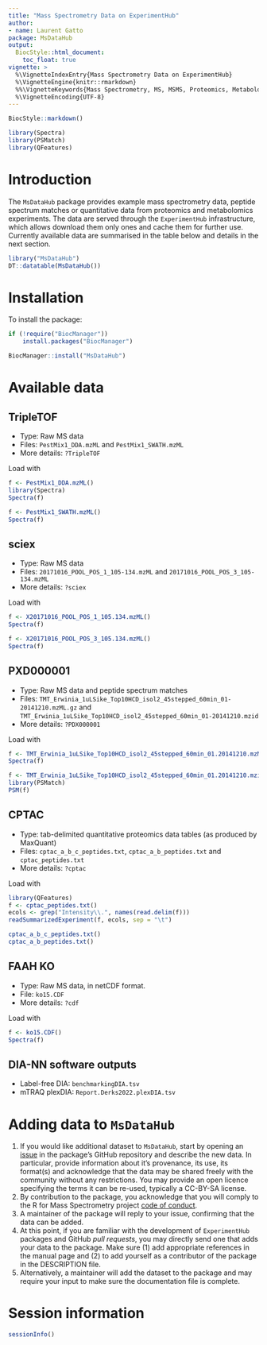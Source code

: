 ```yaml
---
title: "Mass Spectrometry Data on ExperimentHub"
author:
- name: Laurent Gatto
package: MsDataHub
output:
  BiocStyle::html_document:
    toc_float: true
vignette: >
  %\VignetteIndexEntry{Mass Spectrometry Data on ExperimentHub}
  %\VignetteEngine{knitr::rmarkdown}
  %%\VignetteKeywords{Mass Spectrometry, MS, MSMS, Proteomics, Metabolomics}
  %\VignetteEncoding{UTF-8}
---
```


```r
BiocStyle::markdown()
```

```r
library(Spectra)
library(PSMatch)
library(QFeatures)
```



# Introduction

The `MsDataHub` package provides example mass spectrometry data,
peptide spectrum matches or quantitative data from proteomics and
metabolomics experiments. The data are served through the
`ExperimentHub` infrastructure, which allows download them only ones
and cache them for further use. Currently available data are summarised
in the table below and details in the next section.

```r
library("MsDataHub")
DT::datatable(MsDataHub())
```

# Installation

To install the package:

```r
if (!require("BiocManager"))
    install.packages("BiocManager")

BiocManager::install("MsDataHub")
```


# Available data

## TripleTOF

- Type: Raw MS data
- Files: `PestMix1_DDA.mzML` and `PestMix1_SWATH.mzML`
- More details: `?TripleTOF`

Load with

```r
f <- PestMix1_DDA.mzML()
library(Spectra)
Spectra(f)
```

```r
f <- PestMix1_SWATH.mzML()
Spectra(f)
```

## sciex

- Type: Raw MS data
- Files: `20171016_POOL_POS_1_105-134.mzML` and `20171016_POOL_POS_3_105-134.mzML`
- More details: `?sciex`

Load with

```r
f <- X20171016_POOL_POS_1_105.134.mzML()
Spectra(f)
```
```r
f <- X20171016_POOL_POS_3_105.134.mzML()
Spectra(f)
```

## PXD000001

- Type: Raw MS data and peptide spectrum matches
- Files:
  `TMT_Erwinia_1uLSike_Top10HCD_isol2_45stepped_60min_01-20141210.mzML.gz`
  and
  `TMT_Erwinia_1uLSike_Top10HCD_isol2_45stepped_60min_01-20141210.mzid`
- More details: `?PDX000001`

Load with

```r
f <- TMT_Erwinia_1uLSike_Top10HCD_isol2_45stepped_60min_01.20141210.mzML.gz()
Spectra(f)
```

```r
f <- TMT_Erwinia_1uLSike_Top10HCD_isol2_45stepped_60min_01.20141210.mzid()
library(PSMatch)
PSM(f)
```

## CPTAC

- Type: tab-delimited quantitative proteomics data tables (as produced
  by MaxQuant)
- Files: `cptac_a_b_c_peptides.txt`, `cptac_a_b_peptides.txt` and
  `cptac_peptides.txt`
- More details: `?cptac`

Load with

```r
library(QFeatures)
f <- cptac_peptides.txt()
ecols <- grep("Intensity\\.", names(read.delim(f)))
readSummarizedExperiment(f, ecols, sep = "\t")
```

```r
cptac_a_b_c_peptides.txt()
cptac_a_b_peptides.txt()
```

## FAAH KO

- Type: Raw MS data, in netCDF format.
- File: `ko15.CDF`
- More details: `?cdf`

Load with

```r
f <- ko15.CDF()
Spectra(f)
```

## DIA-NN software outputs

- Label-free DIA: `benchmarkingDIA.tsv`
- mTRAQ plexDIA: `Report.Derks2022.plexDIA.tsv`

# Adding data to `MsDataHub`

1. If you would like additional dataset to `MsDataHub`, start by
   opening an
   [issue](https://github.com/rformassspectrometry/MsDataHub/issues)
   in the package's GitHub repository and describe the new data. In
   particular, provide information about it's provenance, its use, its
   format(s) and acknowledge that the data may be shared freely with
   the community without any restrictions. You may provide an open
   licence specifying the terms it can be re-used, typically a
   CC-BY-SA license.
2. By contribution to the package, you acknowledge that you will
   comply to the R for Mass Spectrometry project [code of
   conduct](https://rformassspectrometry.github.io/RforMassSpectrometry/articles/RforMassSpectrometry.html#code-of-conduct).
3. A maintainer of the package will reply to your issue, confirming
   that the data can be added.
4. At this point, if you are familiar with the development of
   `ExperimentHub` packages and GitHub *pull requests*, you may
   directly send one that adds your data to the package. Make sure (1)
   add appropriate references in the manual page and (2) to add
   yourself as a contributor of the package in the DESCRIPTION file.
5. Alternatively, a maintainer will add the dataset to the package and
   may require your input to make sure the documentation file is
   complete.

# Session information {-}

```r
sessionInfo()
```
